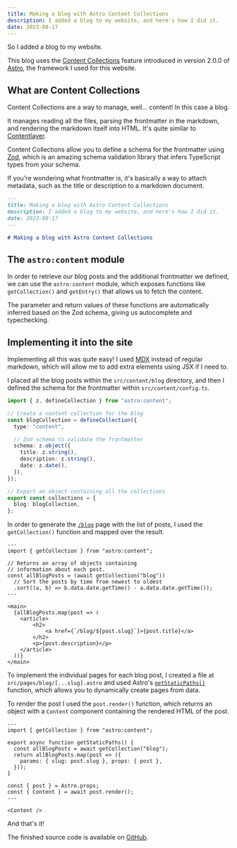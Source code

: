 ```yaml
---
title: Making a blog with Astro Content Collections
description: I added a blog to my website, and here's how I did it.
date: 2023-08-17
---
```


So I added a blog to my website.

This blog uses the [Content Collections](https://docs.astro.build/en/guides/content-collections)
feature introduced in version 2.0.0 of [Astro](https://astro.build), the framework I used for this website.

## What are Content Collections

Content Collections are a way to manage, well... content! In this case a blog.

It manages reading all the files, parsing the frontmatter in the markdown,
and rendering the markdown itself into HTML. It's quite similar to
[Contentlayer](https://www.contentlayer.dev/).

Content Collections allow you to define a schema for the frontmatter using [Zod](https://zod.dev/),
which is an amazing schema validation library that infers TypeScript types from your schema.

If you're wondering what frontmatter is, it's basically a way to attach metadata, such as the title
or description to a markdown document.

```md
---
title: Making a blog with Astro Content Collections
description: I added a blog to my website, and here's how I did it.
date: 2023-08-17
---

# Making a blog with Astro Content Collections
```

## The `astro:content` module

In order to retrieve our blog posts and the additional frontmatter we defined, we can use the
`astro:content` module, which exposes functions like `getCollection()` and `getEntry()` that allows
us to fetch the content.

The parameter and return values of these functions are automatically inferred based on the Zod schema,
giving us autocomplete and typechecking.

## Implementing it into the site

Implementing all this was quite easy! I used [MDX](https://mdxjs.com/) instead of regular markdown,
which will allow me to add extra elements using JSX if I need to.

I placed all the blog posts within the `src/content/blog` directory, and then I defined the schema
for the frontmatter within `src/content/config.ts`.

```ts
import { z, defineCollection } from "astro:content";

// Create a content collection for the blog
const blogCollection = defineCollection({
  type: "content",

  // Zod schema to validate the frontmatter
  schema: z.object({
    title: z.string(),
    description: z.string(),
    date: z.date(),
  }),
});

// Export an object containing all the collections
export const collections = {
  blog: blogCollection,
};
```

In order to generate the [`/blog`](/blog) page with the list of posts, I used the `getCollection()`
function and mapped over the result.

```astro
---
import { getCollection } from "astro:content";

// Returns an array of objects containing
// information about each post.
const allBlogPosts = (await getCollection("blog"))
  // Sort the posts by time from newest to oldest
  .sort((a, b) => b.data.date.getTime() - a.data.date.getTime());
---

<main>
  {allBlogPosts.map(post => (
    <article>
        <h2>
            <a href={`/blog/${post.slug}`}>{post.title}</a>
        </h2>
        <p>{post.description}</p>
    </article>
  ))}
</main>
```

To implement the individual pages for each blog post, I created a file at `src/pages/blog/[...slug].astro`
and used Astro's [`getStaticPaths()`](https://docs.astro.build/en/reference/api-reference/#getstaticpaths)
function, which allows you to dynamically create pages from data.

To render the post I used the `post.render()` function, which returns an object with a `Content` component
containing the rendered HTML of the post.

```astro
---
import { getCollection } from "astro:content";

export async function getStaticPaths() {
  const allBlogPosts = await getCollection("blog");
  return allBlogPosts.map(post => ({
    params: { slug: post.slug }, props: { post },
  }));
}

const { post } = Astro.props;
const { Content } = await post.render();
---

<Content />
```

And that's it!

The finished source code is available on [GitHub](https://github.com/lukadev-0/personal-website).
